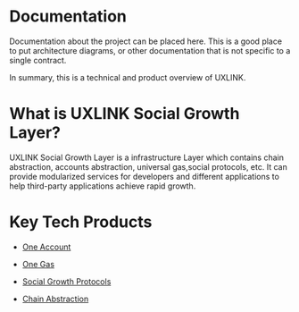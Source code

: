 # Documentation

Documentation about the project can be placed here. This is a good place to put architecture diagrams, or other documentation that is not specific to a single contract.

In summary, this is a technical and product overview of UXLINK.

# What is UXLINK Social Growth Layer?

UXLINK Social Growth Layer is a infrastructure Layer which contains chain abstraction, accounts abstraction, universal gas,social protocols, etc. It can provide modularized services for developers and different applications to help third-party applications achieve rapid growth.

# Key Tech Products

* [One Account](https://github.com/UXLINK/uxlink/blob/master/documents/concepts/one-account.mdx)

* [One Gas](https://github.com/UXLINK/uxlink/blob/master/documents/concepts/one-gas.mdx)

* [Social Growth Protocols](https://github.com/UXLINK/uxlink/blob/master/documents/concepts/social-growth-protocols.mdx) 

* [Chain Abstraction](https://github.com/UXLINK/uxlink/blob/master/documents/concepts/chain-abstraction.mdx) 

